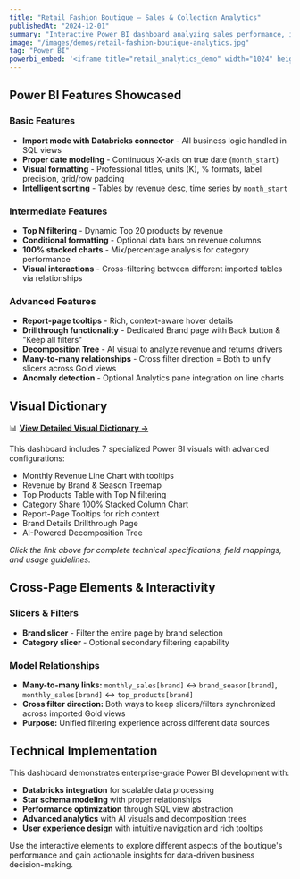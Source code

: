 ```yaml
---
title: "Retail Fashion Boutique — Sales & Collection Analytics"
publishedAt: "2024-12-01"
summary: "Interactive Power BI dashboard analyzing sales performance, inventory trends, and collection analytics for a retail fashion boutique with real-time insights and KPIs."
image: "/images/demos/retail-fashion-boutique-analytics.jpg"
tag: "Power BI"
powerbi_embed: '<iframe title="retail_analytics_demo" width="1024" height="1060" src="https://app.powerbi.com/view?r=eyJrIjoiZGUwM2I0MWYtODQyYy00YTdjLWJlMjItNDg4MzRjODBhZmY2IiwidCI6IjI1Y2NiMGU5LTg0ODEtNDYyOC04ZTA3LTA3Zjg5MWNjOTRkZiJ9&pageName=ReportSection2e5116d592f50302d0cc" frameborder="0" allowFullScreen="true"></iframe>'
---
```


## Power BI Features Showcased

### Basic Features
- **Import mode with Databricks connector** - All business logic handled in SQL views
- **Proper date modeling** - Continuous X-axis on true date (`month_start`)
- **Visual formatting** - Professional titles, units (K), % formats, label precision, grid/row padding
- **Intelligent sorting** - Tables by revenue desc, time series by `month_start`

### Intermediate Features
- **Top N filtering** - Dynamic Top 20 products by revenue
- **Conditional formatting** - Optional data bars on revenue columns
- **100% stacked charts** - Mix/percentage analysis for category performance
- **Visual interactions** - Cross-filtering between different imported tables via relationships

### Advanced Features
- **Report-page tooltips** - Rich, context-aware hover details
- **Drillthrough functionality** - Dedicated Brand page with Back button & "Keep all filters"
- **Decomposition Tree** - AI visual to analyze revenue and returns drivers
- **Many-to-many relationships** - Cross filter direction = Both to unify slicers across Gold views
- **Anomaly detection** - Optional Analytics pane integration on line charts

## Visual Dictionary

📊 **[View Detailed Visual Dictionary →](https://github.com/JayantDataEngineeringAnalytics/jm_portfolio/blob/main/retail-fashion-boutique-visual-dictionary.md)**

This dashboard includes 7 specialized Power BI visuals with advanced configurations:
- Monthly Revenue Line Chart with tooltips
- Revenue by Brand & Season Treemap  
- Top Products Table with Top N filtering
- Category Share 100% Stacked Column Chart
- Report-Page Tooltips for rich context
- Brand Details Drillthrough Page
- AI-Powered Decomposition Tree

*Click the link above for complete technical specifications, field mappings, and usage guidelines.*

## Cross-Page Elements & Interactivity

### Slicers & Filters
- **Brand slicer** - Filter the entire page by brand selection
- **Category slicer** - Optional secondary filtering capability

### Model Relationships
- **Many-to-many links:** `monthly_sales[brand]` ↔ `brand_season[brand]`, `monthly_sales[brand]` ↔ `top_products[brand]`
- **Cross filter direction:** Both ways to keep slicers/filters synchronized across imported Gold views
- **Purpose:** Unified filtering experience across different data sources

## Technical Implementation

This dashboard demonstrates enterprise-grade Power BI development with:
- **Databricks integration** for scalable data processing
- **Star schema modeling** with proper relationships
- **Performance optimization** through SQL view abstraction
- **Advanced analytics** with AI visuals and decomposition trees
- **User experience design** with intuitive navigation and rich tooltips

Use the interactive elements to explore different aspects of the boutique's performance and gain actionable insights for data-driven business decision-making.
